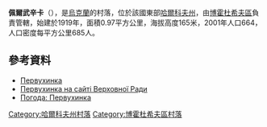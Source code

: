 {{coord|50|6|17|N|35|21|39|E|scale:30000_region:UA|display=title}}

'''佩爾武辛卡'''（{{lang-uk|Первухинка}}），是[[烏克蘭|烏克蘭]]的村落，位於該國東部[[哈爾科夫州|哈爾科夫州]]，由[[博霍杜希夫區|博霍杜希夫區]]負責管轄，始建於1919年，面積0.97平方公里，海拔高度165米，2001年人口664，人口密度每平方公里685人。

==參考資料==
* [http://gska2.rada.gov.ua/pls/z7502/A005?rdat1=09.01.2009&rf7571=32360 Первухинка]{{dead link|date=2017年11月 |bot=InternetArchiveBot |fix-attempted=yes }}
* [http://gska2.rada.gov.ua/pls/z7502/A005?rdat1=20.10.2003&rf7571=32360 Первухинка на сайті Верховної Ради]{{dead link|date=2017年11月 |bot=InternetArchiveBot |fix-attempted=yes }}
* [http://weather.in.ua/ua/har'kovskaja/19800 Погода: Первухинка] {{Wayback|url=http://weather.in.ua/ua/har'kovskaja/19800 |date=20200809115155 }}

{{DEFAULTSORT:Первухинка}}
[[Category:哈爾科夫州村落|Category:哈爾科夫州村落]]
[[Category:博霍杜希夫區村落|Category:博霍杜希夫區村落]]


{{Kharkiv-geo-stub}}